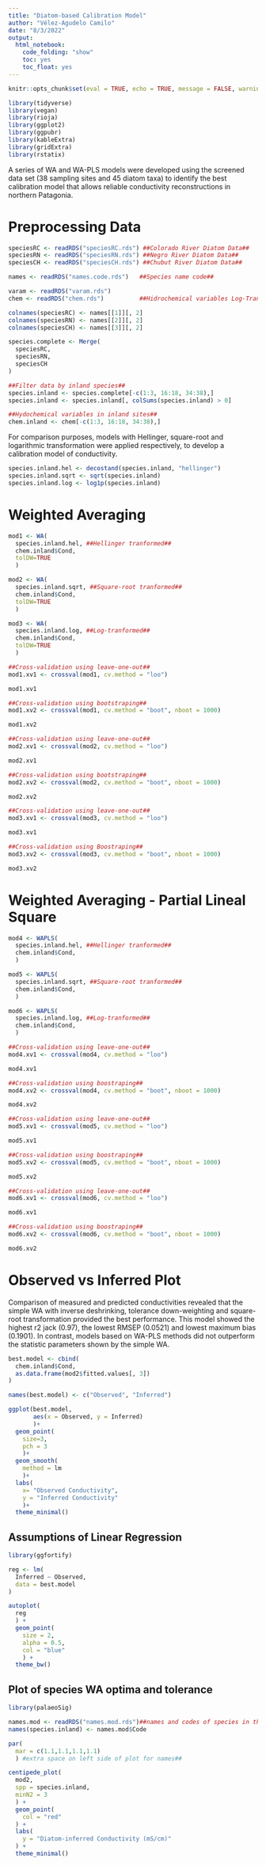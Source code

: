 ```yaml
---
title: "Diatom-based Calibration Model"
author: "Vélez-Agudelo Camilo"
date: "8/3/2022"
output:
  html_notebook:
    code_folding: "show"
    toc: yes
    toc_float: yes
---
```


```r
knitr::opts_chunk$set(eval = TRUE, echo = TRUE, message = FALSE, warning = FALSE)

library(tidyverse)
library(vegan)
library(rioja)
library(ggplot2)
library(ggpubr)
library(kableExtra)
library(gridExtra)
library(rstatix)
```

A series of WA and WA-PLS models were developed using the screened data set (38 sampling sites and 45 diatom taxa) to identify the best calibration model that allows reliable conductivity reconstructions in northern Patagonia.

# **Preprocessing Data** #
```r

speciesRC <- readRDS("speciesRC.rds") ##Colorado River Diatom Data##
speciesRN <- readRDS("speciesRN.rds") ##Negro River Diatom Data##
speciesCH <- readRDS("speciesCH.rds") ##Chubut River Diatom Data##

names <- readRDS("names.code.rds")   ##Species name code## 

varam <- readRDS("varam.rds")
chem <- readRDS("chem.rds")          ##Hidrochemical variables Log-Transformed##
```

```r
colnames(speciesRC) <- names[[1]][, 2]
colnames(speciesRN) <- names[[2]][, 2]
colnames(speciesCH) <- names[[3]][, 2]

species.complete <- Merge(
  speciesRC,
  speciesRN,
  speciesCH
)

##Filter data by inland species##
species.inland <- species.complete[-c(1:3, 16:18, 34:38),]
species.inland <- species.inland[, colSums(species.inland) > 0]

##Hydochemical variables in inland sites##
chem.inland <- chem[-c(1:3, 16:18, 34:38),]
```


For comparison purposes, models with Hellinger, square-root and logarithmic transformation were applied respectively, to develop a calibration model of conductivity.

```r

species.inland.hel <- decostand(species.inland, "hellinger")
species.inland.sqrt <- sqrt(species.inland)
species.inland.log <- log1p(species.inland)
```

# **Weighted Averaging** #
```r
mod1 <- WA(
  species.inland.hel, ##Hellinger tranformed##
  chem.inland$Cond,
  tolDW=TRUE
  )

mod2 <- WA(
  species.inland.sqrt, ##Square-root tranformed##
  chem.inland$Cond,
  tolDW=TRUE
  )

mod3 <- WA(
  species.inland.log, ##Log-tranformed##
  chem.inland$Cond,
  tolDW=TRUE
  )
```

```r
##Cross-validation using leave-one-out##
mod1.xv1 <- crossval(mod1, cv.method = "loo")
```

```r
mod1.xv1
```

```r
##Cross-validation using bootstraping##
mod1.xv2 <- crossval(mod1, cv.method = "boot", nboot = 1000)
```

```r
mod1.xv2
```

```r
##Cross-validation using leave-one-out##
mod2.xv1 <- crossval(mod2, cv.method = "loo")
```

```r
mod2.xv1
```

```r
##Cross-validation using bootstraping##
mod2.xv2 <- crossval(mod2, cv.method = "boot", nboot = 1000) 
```

```r
mod2.xv2
```

```r
##Cross-validation using leave-one-out##
mod3.xv1 <- crossval(mod3, cv.method = "loo")
```

```r
mod3.xv1
```

```r
##Cross-validation using Boostraping##
mod3.xv2 <- crossval(mod3, cv.method = "boot", nboot = 1000)
```

```r
mod3.xv2
```

# **Weighted Averaging - Partial Lineal Square** #
```r
mod4 <- WAPLS(
  species.inland.hel, ##Hellinger tranformed##
  chem.inland$Cond,
  )

mod5 <- WAPLS(
  species.inland.sqrt, ##Square-root tranformed##
  chem.inland$Cond,
  )

mod6 <- WAPLS(
  species.inland.log, ##Log-tranformed##
  chem.inland$Cond,
  )
```

```r
##Cross-validation using leave-one-out##
mod4.xv1 <- crossval(mod4, cv.method = "loo")
```

```r
mod4.xv1
```

```r
##Cross-validation using boostraping##
mod4.xv2 <- crossval(mod4, cv.method = "boot", nboot = 1000)
```

```r
mod4.xv2
```

```r
##Cross-validation using leave-one-out##
mod5.xv1 <- crossval(mod5, cv.method = "loo")
```

```r
mod5.xv1
```

```r
##Cross-validation using boostraping##
mod5.xv2 <- crossval(mod5, cv.method = "boot", nboot = 1000)
```

```r
mod5.xv2
```

```r
##Cross-validation using leave-one-out##
mod6.xv1 <- crossval(mod6, cv.method = "loo")
```

```r
mod6.xv1
```

```r
##Cross-validation using boostraping##
mod6.xv2 <- crossval(mod6, cv.method = "boot", nboot = 1000)
```

```r
mod6.xv2
```


# **Observed vs Inferred Plot** #


Comparison of measured and predicted conductivities revealed that the simple WA with inverse deshrinking, tolerance down-weighting and square-root transformation provided the best performance. This model showed the highest r2 jack (0.97), the lowest RMSEP (0.0521) and lowest maximum bias (0.1901). In contrast, models based on WA-PLS methods did not outperform the statistic parameters shown by the simple WA.

```r
best.model <- cbind(
  chem.inland$Cond,
  as.data.frame(mod2$fitted.values[, 3])
)

names(best.model) <- c("Observed", "Inferred")

ggplot(best.model,
       aes(x = Observed, y = Inferred)
       )+
  geom_point(
    size=3, 
    pch = 3
    )+
  geom_smooth(
    method = lm
    )+
  labs(
    x= "Observed Conductivity",
    y = "Inferred Conductivity"
    )+
  theme_minimal()
```

## Assumptions of Linear Regression ##
```r

library(ggfortify)

reg <- lm(
  Inferred ~ Observed,
  data = best.model
)

autoplot(
  reg
  ) +
  geom_point(
    size = 2,
    alpha = 0.5,
    col = "blue"
    ) + 
  theme_bw()
```

## Plot of species WA optima and tolerance
```r
library(palaeoSig)

names.mod <- readRDS("names.mod.rds")##names and codes of species in the model##
names(species.inland) <- names.mod$Code

par(
  mar = c(1.1,1.1,1.1,1.1)
  ) #extra space on left side of plot for names##

centipede_plot(
  mod2,
  spp = species.inland,
  minN2 = 3
  ) +
  geom_point(
    col = "red"
  ) +
  labs(
    y = "Diatom-inferred Conductivity (mS/cm)"
  ) +
  theme_minimal()

```

